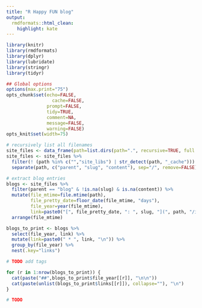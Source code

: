 ```yaml
---
title: "R Happy FUN blog"
output:
  rmdformats::html_clean:
    highlight: kate
---
```



```r
library(knitr)
library(rmdformats)
library(dplyr)
library(lubridate)
library(stringr)
library(tidyr)

## Global options
options(max.print="75")
opts_chunk$set(echo=FALSE,
	             cache=FALSE,
               prompt=FALSE,
               tidy=TRUE,
               comment=NA,
               message=FALSE,
               warning=FALSE)
opts_knit$set(width=75)
```

```r
# recursively list all filenames
site_files <- data_frame(path=list.dirs(path=".", recursive=TRUE, full.names = FALSE))
site_files <- site_files %>% 
  filter(! (path %in% c("","site_libs") | str_detect(path, "_cache"))) %>%
  separate(path, c("parent", "slug", "content"), sep="/", remove=FALSE)

# extract blog entries
blogs <- site_files %>% 
  filter(parent == "blog" & !is.na(slug) & is.na(content)) %>%
  mutate(file_mtime=file.mtime(path), 
         file_pretty_date=floor_date(file_mtime, "days"),
         file_year=year(file_mtime),
         link=paste0("[", file_pretty_date, ": ", slug, "](", path, "/index.html)")) %>%
  arrange(file_mtime)

blogs_to_print <- blogs %>%
  select(file_year, link) %>%
  mutate(link=paste0(" * ", link, "\n")) %>%
  group_by(file_year) %>%
  nest(.key="links")

# TODO add tags
```

```r

for (r in 1:nrow(blogs_to_print)) {
  cat(paste("##",blogs_to_print$file_year[[r]], "\n\n"))
  cat(paste(unlist(blogs_to_print$links[[r]]), collapse=""), "\n")
}

```

```r
# TODO

```








